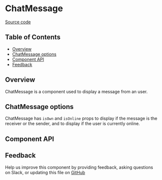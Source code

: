 
# ChatMessage

[Source code](https://github.com/leemonade/bubbles/tree/main/packages/components/src/informative/ChatMessage/ChatMessage.js)

## Table of Contents

<!-- START doctoc generated TOC please keep comment here to allow auto update -->
<!-- DON'T EDIT THIS SECTION, INSTEAD RE-RUN doctoc TO UPDATE -->

- [Overview](#overview)
- [ChatMessage options](#chatmessage-options)
- [Component API](#component-api)
- [Feedback](#feedback)

## Overview

ChatMessage is a component used to display a message from an user.

<ThemeProvider>
  <ChatMessage
    user={{
      name: 'Marcelina',
      surnames: 'Garcia Perez',
      avatar:
        'https://images.unsplash.com/photo-1508214751196-bcfd4ca60f91?ixid=MXwxMjA3fDB8MHxwaG90by1wYWdlfHx8fGVufDB8fHw%3D&ixlib=rb-1.2.1&auto=format&fit=crop&w=255&q=80',
    }}
    message={{
      type: 'text',
      date: new Date(),
      content:
        '¡Enhorabuena! Has hecho un gran trabajo con el video de explicación de tu cuadro. Demuestras un conocimiento excelente no solo sobre la obra sino también sobre su contextos histórico, me gusta como la has enmarcado en el estilo pictórico del movimiento al que pertenece el artista así como la enumeración que haces de las características del movimiento y su relación son el momento en que fue creada.',
    }}
  />
</ThemeProvider>

## ChatMessage options

ChatMessage has `isOwn` and `isOnline` props to display if the message is the receiver or the sender, and to display if the user is currently online.

<ThemeProvider>
  <ChatMessage
    user={{
      name: 'Marcelina',
      surnames: 'Garcia Perez',
      avatar:
        'https://images.unsplash.com/photo-1508214751196-bcfd4ca60f91?ixid=MXwxMjA3fDB8MHxwaG90by1wYWdlfHx8fGVufDB8fHw%3D&ixlib=rb-1.2.1&auto=format&fit=crop&w=255&q=80',
    }}
    message={{
      type: 'text',
      date: new Date(),
      content:
        '¡Enhorabuena! Has hecho un gran trabajo con el video de explicación de tu cuadro. Demuestras un conocimiento excelente no solo sobre la obra sino también sobre su contextos histórico, me gusta como la has enmarcado en el estilo pictórico del movimiento al que pertenece el artista así como la enumeración que haces de las características del movimiento y su relación son el momento en que fue creada.',
    }}
    isOwn
    isOnline
  />
</ThemeProvider>

## Component API

<Preview>
  <Story id="atoms-informative-chatmessage--playground" />
</Preview>

<Props of={ChatMessage} />

## Feedback

Help us improve this component by providing feedback, asking questions on Slack, or updating this file on
[GitHub](https://github.com/leemonade/bubbles/edit/main/packages/components/src/informative/ChatMessage/ChatMessage.mdx)
